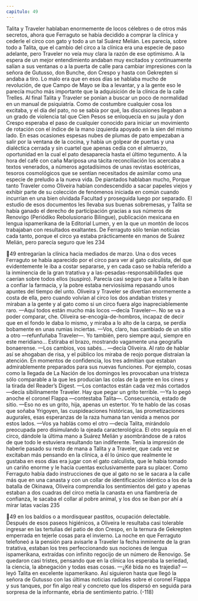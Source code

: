 ```yaml
---
capitulo: 49
---
```


Talita y Traveler hablaban enormemente de locos célebres o de otros más
secretos, ahora que Ferraguto se había decidido a comprar la clínica y cederle el
circo con gato y todo a un tal Suárez Melián. Les parecía, sobre todo a Talita, que
el cambio del circo a la clínica era una especie de paso adelante, pero Traveler no
veía muy clara la razón de ese optimismo. A la espera de un mejor
entendimiento andaban muy excitados y continuamente salían a sus ventanas o a
la puerta de calle para cambiar impresiones con la señora de Gutusso, don
Bunche, don Crespo y hasta con Gekrepten si andaba a tiro. Lo malo era que en
esos días se hablaba mucho de revolución, de que Campo de Mayo se iba a
levantar, y a la gente eso le parecía mucho más importante que la adquisición de
la clínica de la calle Trelles. Al final Talita y Traveler se ponían a buscar un poco
de normalidad en un manual de psiquiatría. Como de costumbre cualquier cosa
los excitaba, y el día del pato, no se sabía por qué, las discusiones llegaban a un
grado de violencia tal que Cien Pesos se enloquecía en su jaula y don Crespo
esperaba el paso de cualquier conocido para iniciar un movimiento de rotación
con el índice de la mano izquierda apoyado en la sien del mismo lado. En esas
ocasiones espesas nubes de plumas de pato empezaban a salir por la ventana de
la cocina, y había un golpear de puertas y una dialéctica cerrada y sin cuartel que
apenas cedía con el almuerzo, oportunidad en la cual el pato desaparecía hasta el
último tegumento.
A la hora del café con caña Mariposa una tácita reconciliación los acercaba a
textos venerados, a números agotadísimos de unas revistas esotéricas, tesoros
cosmológicos que se sentían necesitados de asimilar como una especie de
preludio a la nueva vida. De piantados hablaban mucho, Porque tanto Traveler
como Oliveira habían condescendido a sacar papeles viejos y exhibir parte de su
colección de fenómenos iniciada en común cuando incurrían en una bien
olvidada Facultad y proseguida luego por separado. El estudio de esos
documentos les llevaba sus buenas sobremesas, y Talita se había ganado el
derecho de participación gracias a sus números de Renovigo (Periódiko
Rebolusionario Bilingue), publicación mexicana en lengua ispamerikana de la
Editorial Lumen, y en la que un montón de locos trabajaban con resultados
exaltantes. De Ferraguto sólo tenían noticias cada tanto, porque el circo ya estaba
prácticamente en manos de Suárez Melián, pero parecía seguro que les
234

49
entregarían la clínica hacia mediados de marzo. Una o dos veces Ferraguto se
había aparecido por el circo para ver al gato calculista, del que evidentemente le
iba a costar separarse, y en cada caso se había referido a la inminencia de la gran
tratativa y a las-pesadas-responsabilidades que caerían sobre todos ellos
(suspiro). Parecía casi seguro que a Talita le iban a confiar la farmacia, y la pobre
estaba nerviosísima repasando unos apuntes del tiempo del unto. Oliveira y
Traveler se divertían enormemente a costa de ella, pero cuando volvían al circo
los dos andaban tristes y miraban a la gente y al gato como si un circo fuera algo
inapreciablemente raro.
—Aquí todos están mucho más locos —decía Traveler—. No se va a poder
comparar, che.
Oliveira se-encogía-de-hombros, incapaz de decir que en el fondo le daba lo
mismo, y miraba a lo alto de la carpa, se perdía bobamente en unas rumias
inciertas.
—Vos, claro, has cambiado de un sitio a otro —refunfuñaba Traveler—. Yo
también, pero siempre aquí, siempre en este meridiano...
Estiraba el brazo, mostrando vagamente una geografía bonaerense.
—Los cambios, vos sabés... —decía Oliveira.
Al rato de hablar así se ahogaban de risa, y el público los miraba de reojo
porque distraían la atención.
En momentos de confidencia, los tres admitían que estaban admirablemente
preparados para sus nuevas funciones. Por ejemplo, cosas como la llegada de La
Nación de los domingos les provocaban una tristeza sólo comparable a la que les
producían las colas de la gente en los cines y la tirada del Reader’s Digest.
—Los contactos están cada vez más cortados —decía sibilinamente Traveler.
Hay que pegar un grito terrible.
—Ya lo pegó anoche el coronel Flappa —contestaba Talita—. Consecuencia,
estado de sitio.
—Eso no es un grito, hija, apenas un estertor. Yo te hablo de las cosas que
soñaba Yrigoyen, las cuspideaciones históricas, las prometizaciones augurales,
esas esperanzas de la raza humana tan venida a menos por estos lados.
—Vos ya hablás como el otro —decía Talita, mirándolo preocupada pero
disimulando la ojeada caracterológica. El otro seguía en el circo, dándole la
última mano a Suárez Melián y asombrándose de a ratos de que todo le estuviera
resultando tan indiferente. Tenía la impresión de haberle pasado su resto de
mana a Talita y a Traveler, que cada vez se excitaban más pensando en la clínica,
a él lo único que realmente le gustaba en esos días era jugar con el gato calculista,
que le había tomado un cariño enorme y le hacía cuentas exclusivamente para su
placer. Como Ferraguto había dado instrucciones de que al gato no se le sacara a
la calle más que en una canasta y con un collar de identificación idéntico a los de
la batalla de Okinawa, Oliveira comprendía los sentimientos del gato y apenas
estaban a dos cuadras del circo metía la canasta en una fiambrería de confianza,
le sacaba el collar al pobre animal, y los dos se iban por ahí a mirar latas vacías
235

49
en los baldíos o a mordisquear pastitos, ocupación delectable. Después de esos
paseos higiénicos, a Oliveira le resultaba casi tolerable ingresar en las tertulias
del patio de don Crespo, en la ternura de Gekrepten emperrada en tejerle cosas
para el invierno. La noche en que Ferraguto telefoneó a la pensión para avisarle a
Traveler la fecha inminente de la gran tratativa, estaban los tres perfeccionando
sus nociones de lengua ispamerikana, extraídas con infinito regocijo de un
número de Renovigo. Se quedaron casi tristes, pensando que en la clínica los
esperaba la seriedad, la ciencia, la abnegación y todas esas cosas.
—¿Ké bida no es trajedia? —leyó Talita en excelente ispamerikano.
Así siguieron hasta que llegó la señora de Gutusso con las últimas noticias
radiales sobre el coronel Flappa y sus tanques, por fin algo real y concreto que
los dispersó en seguida para sorpresa de la informante, ebria de sentimiento
patrio.
(-118)
